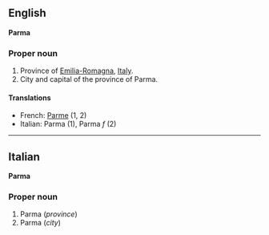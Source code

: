 ==English==
'''Parma'''

===Proper noun===

#Province of [[Emilia-Romagna]], [[Italy]].
#City and capital of the province of Parma.

====Translations====

*French: [[Parme]] (1, 2)
*Italian: Parma (1), Parma ''f'' (2)

----

==Italian==
'''Parma'''

===Proper noun===

#Parma (''province'')
#Parma (''city'')